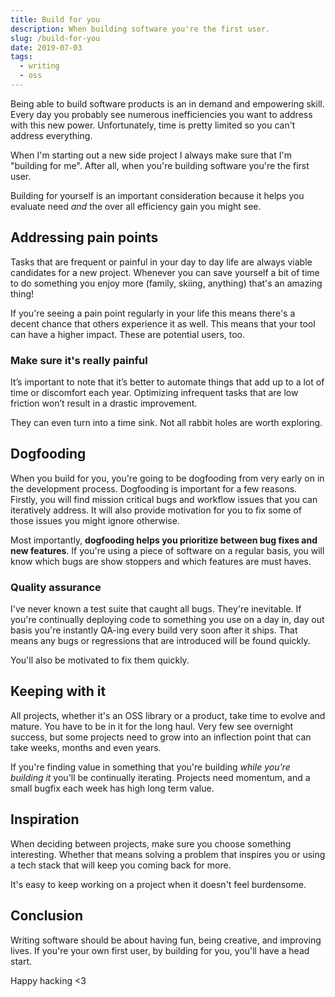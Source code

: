 ```yaml
---
title: Build for you
description: When building software you're the first user.
slug: /build-for-you
date: 2019-07-03
tags:
  - writing
  - oss
---
```


Being able to build software products is an in demand and empowering skill.
Every day you probably see numerous inefficiencies you want to
address with this new power. Unfortunately, time is pretty limited so
you can't address everything.

When I'm starting out a new side project I always make sure that
I'm "building for me". After all, when you're building software you're
the first user.

Building for yourself is an important consideration because it helps you
evaluate need _and_ the over all efficiency gain you might see.

## Addressing pain points

Tasks that are frequent or painful in your day to day life are always
viable candidates for a new project. Whenever you can save yourself a
bit of time to do something you enjoy more (family, skiing, anything)
that's an amazing thing!

If you're seeing a pain point regularly in your life this means there's
a decent chance that others experience it as well. This means that your
tool can have a higher impact. These are potential users, too.

### Make sure it's really painful

It’s important to note that it’s better to automate things that add up to
a lot of time or discomfort each year. Optimizing infrequent tasks that are
low friction won’t result in a drastic improvement.

They can even turn into a time sink. Not all rabbit holes are worth exploring.

## Dogfooding

When you build for you, you're going to be dogfooding from very early on in
the development process. Dogfooding is important for a few reasons. Firstly,
you will find mission critical bugs and workflow issues that you can iteratively
address. It will also provide motivation for you to fix some of those issues you
might ignore otherwise.

Most importantly, **dogfooding helps you prioritize between bug fixes and new
features**. If you're using a piece of software on a regular basis, you will
know which bugs are show stoppers and which features are must haves.

### Quality assurance

I've never known a test suite that caught all bugs. They're inevitable. If
you're continually deploying code to something you use on a day in, day out
basis you're instantly QA-ing every build very soon after it ships. That means
any bugs or regressions that are introduced will be found quickly.

You'll also be motivated to fix them quickly.

## Keeping with it

All projects, whether it's an OSS library or a product, take time to evolve
and mature. You have to be in it for the long haul. Very few see overnight
success, but some projects need to grow into an inflection point that can
take weeks, months and even years.

If you're finding value in something that you're building _while you're building
it_ you'll be continually iterating. Projects need momentum, and a small bugfix
each week has high long term value.

## Inspiration

When deciding between projects, make sure you choose something interesting.
Whether that means solving a problem that inspires you or using a tech stack
that will keep you coming back for more.

It's easy to keep working on a project when it doesn't feel burdensome.

## Conclusion

Writing software should be about having fun, being creative, and improving
lives. If you're your own first user, by building for you, you'll have a
head start.

Happy hacking &lt;3
